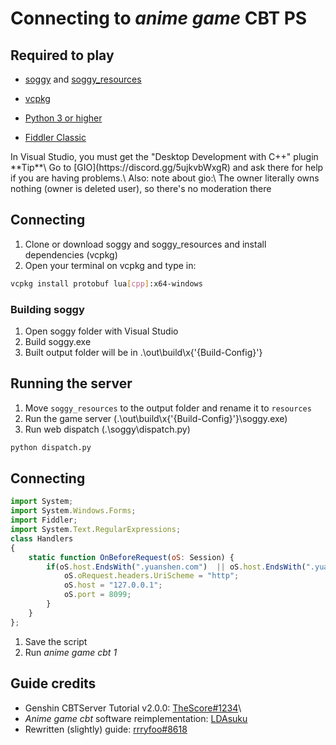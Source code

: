 # Connecting to *anime game* CBT PS

## Required to play

* [soggy](https://github.com/LDAsuku/soggy) and [soggy_resources](https://codeberg.org/LDA_suku/soggy_resources)

* [vcpkg](https://github.com/Microsoft/vcpkg)
* [Python 3 or higher](https://www.python.org/downloads/)
* [Fiddler Classic](https://www.telerik.com/download/fiddler)

<Callout emoji="⚠️" type="warning">
  In Visual Studio, you must get the "Desktop Development with C++" plugin
</Callout>


<Callout emoji="💡">
  **Tip**\
  Go to [GIO](https://discord.gg/5ujkvbWxgR) and ask there for help if you are having problems.\
  Also: note about gio:\
  The owner literally owns nothing (owner is deleted user), so there's no moderation there
</Callout>

## Connecting
1. Clone or download soggy and soggy_resources and install dependencies (vcpkg)
2. Open your terminal on vcpkg and type in:
```sh
vcpkg install protobuf lua[cpp]:x64-windows
```

### Building soggy
1. Open soggy folder with Visual Studio
2. Build soggy.exe
3. Built output folder will be in .\out\build\x{'{Build-Config}'}

## Running the server
1. Move `soggy_resources` to the output folder and rename it to `resources`
2. Run the game server (.\out\build\x{'{Build-Config}'}\soggy.exe)
3. Run web dispatch (.\soggy\dispatch.py)
```ps
python dispatch.py
```
## Connecting

```js
import System;
import System.Windows.Forms;
import Fiddler;
import System.Text.RegularExpressions;
class Handlers
{
    static function OnBeforeRequest(oS: Session) {
        if(oS.host.EndsWith(".yuanshen.com")  || oS.host.EndsWith(".yuanshen.com:12401") || oS.host.EndsWith(".hoyoverse.com") || oS.host.EndsWith(".mihoyo.com") || oS.uriContains("http://overseauspider.yuanshen.com:8888/log")) {
            oS.oRequest.headers.UriScheme = "http";
            oS.host = "127.0.0.1";
            oS.port = 8099;
        }
    }
};
```
1. Save the script
2. Run *anime game cbt 1*

## Guide credits
* Genshin CBTServer Tutorial v2.0.0: [TheScore#1234](https://discord.com/users/367308033052770307)\
* *Anime game cbt* software reimplementation: [LDAsuku](https://github.com/LDAsuku)
* Rewritten (slightly) guide: [rrryfoo#8618](https://discord.com/users/716491639857872928)